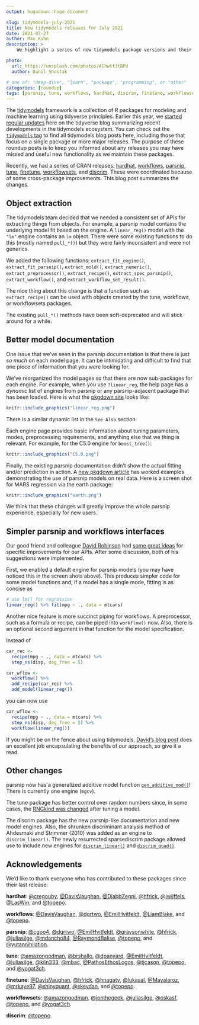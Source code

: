 ```yaml
---
output: hugodown::hugo_document

slug: tidymodels-july-2021
title: New tidymodels releases for July 2021
date: 2021-07-27
author: Max Kuhn
description: >
    We highlight a series of new tidymodels package versions and their improvements.  

photo:
  url: https://unsplash.com/photos/AChwtt3tBPU
  author: Danil Shostak

# one of: "deep-dive", "learn", "package", "programming", or "other"
categories: [roundup] 
tags: [parsnip, tune, workflows, hardhat, discrim, finetune, workflowsets]
---
```


<!--
TODO:
* [ ] Look over / edit the post's title in the yaml
* [ ] Edit (or delete) the description; note this appears in the Twitter card
* [ ] Pick category and tags (see existing with `hugodown::tidy_show_meta()`)
* [ ] Find photo & update yaml metadata
* [ ] Create `thumbnail-sq.jpg`; height and width should be equal
* [ ] Create `thumbnail-wd.jpg`; width should be >5x height
* [ ] `hugodown::use_tidy_thumbnails()`
* [ ] Add intro sentence, e.g. the standard tagline for the package
* [ ] `usethis::use_tidy_thanks()`
-->

The [tidymodels](https://www.tidymodels.org/) framework is a collection of R packages for modeling and machine learning using tidyverse principles. Earlier this year, we [started regular updates](https://www.tidyverse.org/blog/2021/03/tidymodels-2021-q1/) here on the tidyverse blog summarizing recent developments in the tidymodels ecosystem. You can check out the [`tidymodels` tag](https://www.tidyverse.org/tags/tidymodels/) to find all tidymodels blog posts here, including those that focus on a single package or more major releases. The purpose of these roundup posts is to keep you informed about any releases you may have missed and useful new functionality as we maintain these packages.

Recently, we had a series of CRAN releases: [hardhat](https://hardhat.tidymodels.org/news/index.html#hardhat-0-1-6-2021-07-14), [workflows](https://workflows.tidymodels.org/news/#workflows-0-2-3-2021-07-15), [parsnip](https://parsnip.tidymodels.org/news/#parsnip-0-1-7-2021-07-21), [tune](https://tune.tidymodels.org/news/#tune-0-1-6-2021-07-21), [finetune](https://finetune.tidymodels.org/news/#finetune-0-1-0-unreleased), [workflowsets](https://workflowsets.tidymodels.org/news/#workflowsets-0-1-0-unreleased), and [discrim](https://discrim.tidymodels.org/news/#discrim-0-1-3-unreleased). These were coordinated because of some cross-package improvements. This blog post summarizes the changes. 

## Object extraction

The tidymodels team decided that we needed a consistent set of APIs for extracting things from objects. For example, a parsnip model contains the underlying model fit based on the engine. A `linear_reg()` model with the `"lm"` engine contains an `lm` object. There were some existing functions to do this (mostly named `pull_*()`) but they were fairly inconsistent and were not generics. 

We added the following functions: `extract_fit_engine()`, `extract_fit_parsnip()`, `extract_mold()`, `extract_numeric()`, `extract_preprocessor()`, `extract_recipe()`, `extract_spec_parsnip()`, `extract_workflow()`, and `extract_workflow_set_result()`. 

The nice thing about this change is that a function such as `extract_recipe()` can be used with objects created by the tune, workflows, or workflowsets packages. 

The existing `pull_*()` methods have been soft-deprecated and will stick around for a while. 

## Better model documentation

One issue that we've seen in the parsnip documentation is that there is just _so much_ on each model page. It can be intimidating and difficult to find that one piece of information that you were looking for. 

We've reorganized the model pages so that there are now sub-packages for each engine. For example, when you use `?linear_reg`, the help page has a _dynamic_ list of engines from parsnip or any parsnip-adjacent package that has been loaded. Here is what the [pkgdown site](https://parsnip.tidymodels.org/reference/linear_reg.html) looks like: 

```r
knitr::include_graphics("linear_reg.png")
```

There is a similar dynamic list in the `See Also` section. 

Each engine page provides basic information about tuning parameters, modes, preprocessing requirements, and anything else that we thing is relevant. For example, for the C5.0 engine for `boost_tree()`:

```r
knitr::include_graphics("C5.0.png")
```

Finally, the existing parsnip documentation didn't show the actual fitting and/or prediction in action. A [new pkgdown article](https://parsnip.tidymodels.org/articles/articles/Examples.html) has worked examples demonstrating the use of parsnip models on real data. Here is a screen shot for MARS regression via the earth package: 

```r
knitr::include_graphics("earth.png")
```

We think that these changes will greatly improve the whole parsnip experience, especially for new users. 

## Simpler parsnip and workflows interfaces

Our good friend and colleague [David Robinson](https://twitter.com/drob) had [some great ideas](http://varianceexplained.org/r/sliced-ml/#where-tidymodels-can-improve) for specific improvements for our APIs. After some discussion, both of his suggestions were implemented. 

First, we enabled a default engine for parsnip models (you may have noticed this in the screen shots above). This produces simpler code for some model functions and, if a model has a single mode, fitting is as concise as

```r
# use lm() for regression
linear_reg() %>% fit(mpg ~ ., data = mtcars)
```

Another nice feature is more succinct piping for workflows. A preprocessor, such as a formula or recipe, can be piped into `workflow()` now. Also, there is an optional second argument in that function for the model specification. 

Instead of 

```r
car_rec <- 
  recipe(mpg ~ ., data = mtcars) %>% 
  step_ns(disp, deg_free = 5)

car_wflow <- 
  workflow() %>% 
  add_recipe(car_rec) %>% 
  add_model(linear_reg())
```

you can now use

```r
car_wflow <- 
  recipe(mpg ~ ., data = mtcars) %>% 
  step_ns(disp, deg_free = 5) %>% 
  workflow(linear_reg()) 
```  

If you might be on the fence about using tidymodels, [David's blog post](http://varianceexplained.org/r/sliced-ml/) does an excellent job encapsulating the benefits of our approach, so give it a read. 


## Other changes

parsnip now has a generalized additive model function [`gen_additive_mod()`](https://parsnip.tidymodels.org/reference/gen_additive_mod.html)! There is currently one engine (`mgcv`). 

The tune package has better control over random numbers since, in some cases, the [RNGkind was changed](https://github.com/tidymodels/tune/issues/389) after tuning a model. 

The discrim package has the new parsnip-like documentation and new model engines. Also, the shrunken discriminant analysis method of Ahdesmaki and Strimmer (2010) was added as an engine to `discrim_linear()`. The newly resurrected sparsediscrim package allowed use to include new engines for [`discrim_linear()`](https://discrim.tidymodels.org/reference/details_discrim_linear_sparsediscrim.html) and [`discrim_quad()`](https://discrim.tidymodels.org/reference/details_discrim_quad_sparsediscrim.html). 


## Acknowledgements

We'd like to thank everyone who has contributed to these packages since their last release:

**hardhat**: [&#x0040;cregouby](https://github.com/cregouby), [&#x0040;DavisVaughan](https://github.com/DavisVaughan), [&#x0040;DiabbZegpi](https://github.com/DiabbZegpi), [&#x0040;hfrick](https://github.com/hfrick), [&#x0040;jwijffels](https://github.com/jwijffels), [&#x0040;LasWin](https://github.com/LasWin), and [&#x0040;topepo](https://github.com/topepo).

**workflows**: [&#x0040;DavisVaughan](https://github.com/DavisVaughan), [&#x0040;dgrtwo](https://github.com/dgrtwo), [&#x0040;EmilHvitfeldt](https://github.com/EmilHvitfeldt), [&#x0040;LiamBlake](https://github.com/LiamBlake), and [&#x0040;topepo](https://github.com/topepo).

**parsnip**: [&#x0040;cgoo4](https://github.com/cgoo4), [&#x0040;dgrtwo](https://github.com/dgrtwo), [&#x0040;EmilHvitfeldt](https://github.com/EmilHvitfeldt), [&#x0040;graysonwhite](https://github.com/graysonwhite), [&#x0040;hfrick](https://github.com/hfrick), [&#x0040;juliasilge](https://github.com/juliasilge), [&#x0040;mdancho84](https://github.com/mdancho84), [&#x0040;RaymondBalise](https://github.com/RaymondBalise), [&#x0040;topepo](https://github.com/topepo), and [&#x0040;yutannihilation](https://github.com/yutannihilation).

**tune**: [&#x0040;amazongodman](https://github.com/amazongodman), [&#x0040;brshallo](https://github.com/brshallo), [&#x0040;dpanyard](https://github.com/dpanyard), [&#x0040;EmilHvitfeldt](https://github.com/EmilHvitfeldt), [&#x0040;juliasilge](https://github.com/juliasilge), [&#x0040;klin333](https://github.com/klin333), [&#x0040;mbac](https://github.com/mbac), [&#x0040;PathosEthosLogos](https://github.com/PathosEthosLogos), [&#x0040;tjcason](https://github.com/tjcason), [&#x0040;topepo](https://github.com/topepo), and [&#x0040;yogat3ch](https://github.com/yogat3ch).

**finetune**: [&#x0040;DavisVaughan](https://github.com/DavisVaughan), [&#x0040;hfrick](https://github.com/hfrick), [&#x0040;hnagaty](https://github.com/hnagaty), [&#x0040;lukasal](https://github.com/lukasal), [&#x0040;Mayalaroz](https://github.com/Mayalaroz), [&#x0040;mrkaye97](https://github.com/mrkaye97), [&#x0040;shinyquant](https://github.com/shinyquant), [&#x0040;skeydan](https://github.com/skeydan), and [&#x0040;topepo](https://github.com/topepo).

**workflowsets**: [&#x0040;amazongodman](https://github.com/amazongodman), [&#x0040;jonthegeek](https://github.com/jonthegeek), [&#x0040;juliasilge](https://github.com/juliasilge), [&#x0040;oskasf](https://github.com/oskasf), [&#x0040;topepo](https://github.com/topepo), and [&#x0040;yogat3ch](https://github.com/yogat3ch).

**discrim**: [&#x0040;topepo](https://github.com/topepo).
